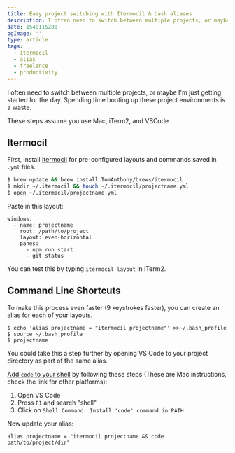```yaml
---
title: Easy project switching with Itermocil & bash aliases
description: I often need to switch between multiple projects, or maybe I'm just getting started for the day. Spending time booting up these project environments is a waste.
date: 1548115200
ogImage: ''
type: article
tags:
  - itermocil
  - alias
  - freelance
  - productivity
---
```


I often need to switch between multiple projects, or maybe I'm just getting started for the day. Spending time booting up these project environments is a waste.

These steps assume you use Mac, iTerm2, and VSCode

## Itermocil

First, install [Itermocil](https://github.com/TomAnthony/itermocil) for pre-configured layouts and commands saved in `.yml` files.

```bash
$ brew update && brew install TomAnthony/brews/itermocil
$ mkdir ~/.itermocil && touch ~/.itermocil/projectname.yml
$ open ~/.itermocil/projectname.yml
```

Paste in this layout:

```
windows:
  - name: projectname
    root: /path/to/project
    layout: even-horizontal
    panes:
      - npm run start
      - git status

```

You can test this by typing `itermocil layout` in iTerm2.

## Command Line Shortcuts

To make this process even faster (9 keystrokes faster), you can create an alias for each of your layouts.

```
$ echo 'alias projectname = "itermocil projectname"' >>~/.bash_profile
$ source ~/.bash_profile
$ projectname
```

You could take this a step further by opening VS Code to your project directory as part of the same alias.

[Add `code` to your shell](https://stackoverflow.com/questions/29963617/how-to-call-vs-code-editor-from-command-line) by following these steps (These are Mac instructions, check the link for other platforms):

1. Open VS Code
2. Press `F1` and search "shell"
3. Click on `Shell Command: Install 'code' command in PATH`

Now update your alias:

```
alias projectname = "itermocil projectname && code path/to/project/dir"
```

